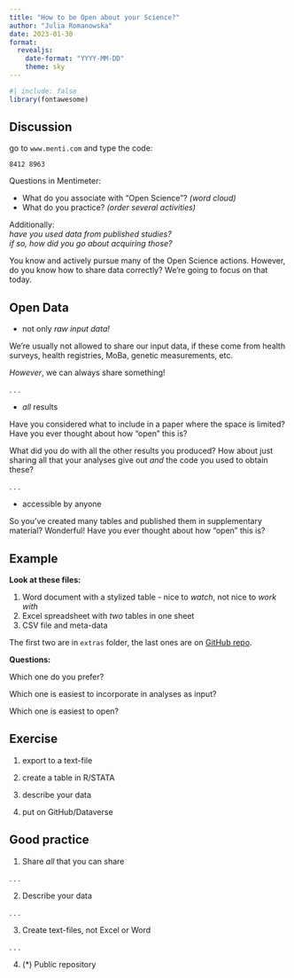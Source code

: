 ```yaml
---
title: "How to be Open about your Science?"
author: "Julia Romanowska"
date: 2023-01-30
format:
  revealjs:
    date-format: "YYYY-MM-DD"
    theme: sky
---
```


```r
#| include: false
library(fontawesome)
```

## Discussion {.center}

::: {.r-fit-text}
go to `www.menti.com` and type the code:

``8412 8963``
:::

:::notes

Questions in Mentimeter:

- What do you associate with "Open Science"? _(word cloud)_
- What do you practice? _(order several activities)_


Additionally:    
_have you used data from published studies?_    
_if so, how did you go about acquiring those?_

You know and actively pursue many of the Open Science actions. However, do you
know how to share data correctly? We're going to focus on that today.

:::

## Open Data

- not only _raw input data!_

:::notes
We're usually not allowed to share our input data, if these come from health
surveys, health registries, MoBa, genetic measurements, etc.

_However_, we can always share something!
:::

. . .

- _all_ results

:::notes
Have you considered what to include in a paper where the space is limited?
Have you ever thought about how "open" this is?

What did you do with all the other results you produced? How about just sharing
all that your analyses give out _and_ the code you used to obtain these?
:::

. . .

- accessible by anyone

:::notes
So you've created many tables and published them in supplementary material?
Wonderful! Have you ever thought about how "open" this is?
:::

## Example {.center}

:::notes
**Look at these files:**

1. Word document with a stylized table - nice to _watch_, not nice to _work with_
2. Excel spreadsheet with _two_ tables in one sheet
3. CSV file and meta-data

The first two are in `extras` folder, the last ones are on [GitHub repo](https://github.com/jromanowska/Norwegian_drug_screening_ATC_level2/tree/main/DATA).

**Questions:**

Which one do you prefer?

Which one is easiest to incorporate in analyses as input?

Which one is easiest to open?
:::

## Exercise

1. export to a text-file

2. create a table in R/STATA

3. describe your data

4. put on GitHub/Dataverse


## Good practice {.center}

1. Share _all_ that you can share

. . .

2. Describe your data

. . .

3. Create text-files, not Excel or Word

. . .

4. (*) Public repository
